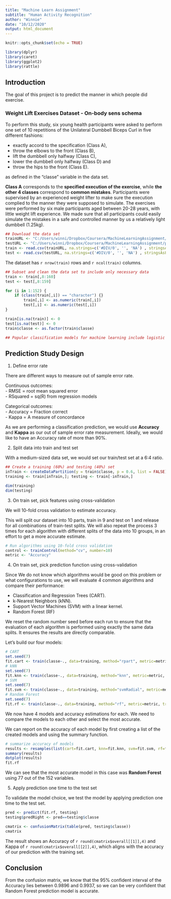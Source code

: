 ```yaml
---
title: "Machine Learn Assignment"
subtitle: "Human Activity Recognition"
author: "Winnie"
date: "10/12/2020"
output: html_document
---
```


```r
knitr::opts_chunk$set(echo = TRUE)

library(dplyr)
library(caret)
library(ggplot2)
library(rattle)

```

## Introduction

The goal of this project is to predict the manner in which people did exercise. 

### Weight Lift Exercises Dataset - On-body sens schema

To perform this study, six young health participants were asked to perform one set of 10 repetitions of the Unilateral Dumbbell Biceps Curl in five different fashions: 

- exactly accord to the specification (Class A), 
- throw the elbows to the front (Class B), 
- lift the dumbbell only halfway (Class C), 
- lower the dumbbell only halfway (Class D) and 
- throw the hips to the front (Class E).

as defined in the "classe" variable in the data set.

**Class A** corresponds to the **specified execution of the exercise**, while **the other 4 classes** correspond to **common mistakes**. Participants were supervised by an experienced weight lifter to make sure the execution complied to the manner they were supposed to simulate. The exercises were performed by six male participants aged between 20-28 years, with little weight lift experience. We made sure that all participants could easily simulate the mistakes in a safe and controlled manner by us a relatively light dumbbell (1.25kg).

```r

## Download the data set
trainURL <- "C:/Users/winni/Dropbox/Coursera/MachineLearningAssignment/pml-training.csv"
testURL <- "C:/Users/winni/Dropbox/Coursera/MachineLearningAssignment/pml-testing.csv"
train <- read.csv(trainURL, na.strings=c('#DIV/0', '', 'NA') , stringsAsFactors = FALSE)
test <- read.csv(testURL, na.strings=c('#DIV/0', '', 'NA') , stringsAsFactors = FALSE)
```

The dataset has `r nrow(train)` rows and `r ncol(train)` columns.

```r

## Subset and clean the data set to include only necessary data
train <- train[,8:160]
test <- test[,8:159]

for (i in 1:152) {
    if (class(train[,i]) == "character") {}
        train[,i] <- as.numeric(train[,i])
        test[,i] <- as.numeric(test[,i])
}

train[is.na(train)] <- 0 
test[is.na(test)] <- 0 
train$classe <- as.factor(train$classe)

## Popular classification models for machine learning include logistic regression, artificial neural networks, random forest, naive bayes, K-nearest neighbor (KNN)
```


## Prediction Study Design

1. Define error rate

There are different ways to measure out of sample error rate.

Continuous outcomes:   
- RMSE = root mean squared error  
- RSquared = sq(R) from regression models

Categorical outcomes:  
- Accuracy = Fraction correct  
- Kappa = A measure of concordance  

As we are performing a classification prediction, we would use **Accuracy** and **Kappa** as our out of sample error rate measurement. Ideally, we would like to have an Accuracy rate of more than 90%.


2. Split data into train and test set 

With a medium-sized data set, we would set our train/test set at a 6:4 ratio. 

```r
## Create a training (60%) and testing (40%) set
inTrain <- createDataPartition(y = train$classe, p = 0.6, list = FALSE)
training <- train[inTrain,]; testing <- train[-inTrain,]

dim(training)
dim(testing)
```

3. On train set, pick features using cross-validation

We will 10-fold cross validation to estimate accuracy.

This will split our dataset into 10 parts, train in 9 and test on 1 and release for all combinations of train-test splits. We will also repeat the process 3 times for each algorithm with different splits of the data into 10 groups, in an effort to get a more accurate estimate.

```r
# Run algorithms using 10-fold cross validation
control <- trainControl(method="cv", number=10)
metric <- "Accuracy"
```

4. On train set, pick prediction function using cross-validation

Since We do not know which algorithms would be good on this problem or what configurations to use,  we will evaluate 4 common algorithms and compare their performance:

- Classification and Regression Trees (CART).
- k-Nearest Neighbors (kNN).
- Support Vector Machines (SVM) with a linear kernel.
- Random Forest (RF)

We reset the random number seed before each run to ensure that the evaluation of each algorithm is performed using exactly the same data splits. It ensures the results are directly comparable.

Let’s build our four models:

```r
# CART
set.seed(7)
fit.cart <- train(classe~., data=training, method="rpart", metric=metric, trControl=control)
# kNN
set.seed(7)
fit.knn <- train(classe~., data=training, method="knn", metric=metric, trControl=control)
# SVM
set.seed(7)
fit.svm <- train(classe~., data=training, method="svmRadial", metric=metric, trControl=control)
# Random Forest
set.seed(7)
fit.rf <- train(classe~., data=training, method="rf", metric=metric, trControl=control)

```

We now have 4 models and accuracy estimations for each. We need to compare the models to each other and select the most accurate.

We can report on the accuracy of each model by first creating a list of the created models and using the summary function.

```r
# summarize accuracy of models
results <- resamples(list(cart=fit.cart, knn=fit.knn, svm=fit.svm, rf=fit.rf))
summary(results)
dotplot(results)
fit.rf
```

We can see that the most accurate model in this case was **Random Forest** using 77 out of the 152 variables.

5. Apply prediction one time to the test set

To validate the model choice, we test the model by applying prediction one time to the test set.

```r
pred <- predict(fit.rf, testing)
testing$predRight <- pred==testing$classe

cmatrix <- confusionMatrix(table(pred, testing$classe))
cmatrix
```

The result shows an Accuracy of `r round(cmatrix$overall[[1]],4)` and Kappa of `r round(cmatrix$overall[[2]],4)`, which aligns with the accuracy of our prediction with the training set.

## Conclusion

From the confusion matrix, we know that the 95% confident interval of the Accuracy lies between 0.9896 and 0.9937, so we can be very confident that Random Forest prediction model is accurate.

